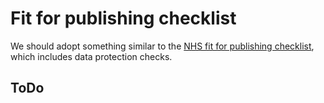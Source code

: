 # Fit for publishing checklist

We should adopt something similar to the [NHS fit for publishing checklist](https://nhsdigital.github.io/rap-community-of-practice/implementing_RAP/how-to-publish-your-code-in-the-open/#fit-for-publishing-checklist), which includes data protection checks. 

## ToDo 